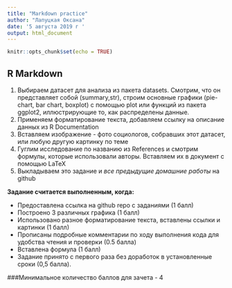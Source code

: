 ```yaml
---
title: "Markdown practice"
author: "Лапуцкая Оксана"
date: '5 августа 2019 г '
output: html_document
---
```


```r
knitr::opts_chunk$set(echo = TRUE)
```

## R Markdown

1. Выбираем датасет для анализа из пакета datasets. Смотрим, что он представляет собой (summary,str), строим основные графики (pie-chart,  bar chart, boxplot) c помощью plot или функций из пакета ggplot2, иллюстрирующие то, как распределены данные. 
2. Применяем форматирование текста, добавляем ссылку на описание данных из R Documentation
3. Вставляем изображение - фото социологов, собравших этот датасет, или любую другую картинку по теме
4. Гуглим исследование по названию из References и смотрим формулы, которые использовали авторы. Вставляем их в документ с помощью LaTeX
5. Выкладываем это задание и *все предыдущие домашние работы* на github


**Задание считается выполненным, когда: **

* Предоставлена ссылка на github repo с заданиями (1 балл)
* Построено 3 различных графика (1 балл)
* Использовано разное форматирование текста, вставлены ссылки и картинки (1 балл)
* Прописаны подробные комментарии по ходу выполнения  кода для удобства чтения и проверки (0.5 балла)
* Вставлена формула (1 балл)
* Задание принято с первого раза без доработок в установленные сроки (0,5 балла).

###Минимальное количество баллов для зачета - 4

